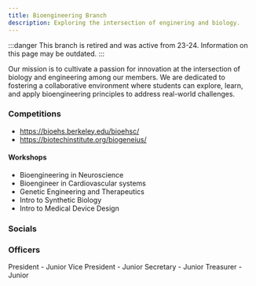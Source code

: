 ```yaml
---
title: Bioengineering Branch
description: Exploring the intersection of enginering and biology.
--- 
```



:::danger 
This branch is retired and was active from 23-24. Information on this page may be outdated.
:::

<Card title="Mission" icon="rocket"> 
    Our mission is to cultivate a passion for innovation at the intersection of biology and engineering among our members. We are dedicated to fostering a collaborative environment where students can explore, learn, and apply bioengineering principles to address real-world challenges.
</Card>

### Competitions

- https://bioehs.berkeley.edu/bioehsc/
- https://biotechinstitute.org/biogeneius/ 

#### Workshops

- Bioengineering in Neuroscience
- Bioengineer in Cardiovascular systems 
- Genetic Engineering and Therapeutics 
- Intro to Synthetic Biology
- Intro to Medical Device Design

### Socials

<CardGrid>
    <LinkCard
        title="Instagram"
        href="https://www.instagram.com/ahs.bioe/"
    />
</CardGrid>

### Officers

<CardGrid>
    <Card title="Arushi Mundergi">
        President - Junior
    </Card>
    <Card title="Thryambak Ganapathy">
        Vice President - Junior
    </Card>
    <Card title="Akarsh Ranjan">
        Secretary - Junior
    </Card>
    <Card title="Sriya Neti">
        Treasurer - Junior
    </Card>
</CardGrid>
